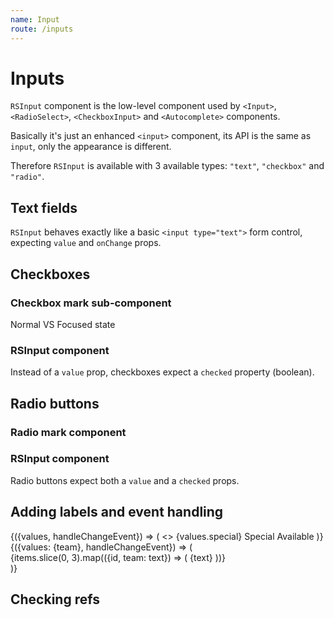 ```yaml
---
name: Input
route: /inputs
---
```





# Inputs

`RSInput` component is the low-level component used by `<Input>`, `<RadioSelect>`, `<CheckboxInput>` and `<Autocomplete>` components.

Basically it's just an enhanced `<input>` component, its API is the same as `input`, only the appearance is different.

Therefore `RSInput` is available with 3 available types: `"text"`, `"checkbox"` and `"radio"`.

## Text fields

`RSInput` behaves exactly like a basic `<input type="text">` form control, expecting `value` and `onChange` props.

<Playground>
  <Root>
    <RSInput type="text" value="Some text" onChange={console.log} />
    <span> </span>
    <RSInput type="text" value="Disabled field" disabled onChange={console.log} />
  </Root>
</Playground>

## Checkboxes

### Checkbox mark sub-component

Normal VS Focused state

<Playground>
  <Root>
    <CheckboxMark />
    <span> </span>
    <CheckboxMark checked />
    <span> </span>
    <CheckboxMark isFocused />
    <span> </span>
    <CheckboxMark isFocused checked />
    <span> </span>
  </Root>
</Playground>

### RSInput component

Instead of a `value` prop, checkboxes expect a `checked` property (boolean).

<Playground>
  <Root>
    <RSInput type="checkbox" onChange={console.log} />
    <span> </span>
    <RSInput type="checkbox" checked onChange={console.log} isFocused />
    <span> </span>
    <RSInput type="checkbox" disabled onChange={console.log} />
    <span> </span>
    <RSInput type="checkbox" disabled checked onChange={console.log} />
  </Root>
</Playground>

## Radio buttons

### Radio mark component

<Playground>
  <Root>
    <RadioMark />
    <span> </span>
    <RadioMark checked />
    <span> </span>
    <RadioMark isFocused />
    <span> </span>
    <RadioMark isFocused checked />
    <span> </span>
  </Root>
</Playground>

### RSInput component

Radio buttons expect both a `value` and a `checked` props.

<Playground>
  <Root>
    <div style={{display: 'flex', alignItems: 'center'}}>
      <RSInput type="radio" value={'1'} onChange={console.log} />
      <span> </span>
      <RSInput type="radio" value={'1'} checked onChange={console.log} />
      <span> </span>
      <RSInput type="radio" value={'1'} disabled onChange={console.log} />
      <span> </span>
      <RSInput type="radio" value={'1'} disabled checked onChange={console.log} />
    </div>
  </Root>
</Playground>

## Adding labels and event handling

<Playground>
  <Root>
    <FormContainer
      initialValues={{
        special: false,
        available: true
      }}
    >
      {({values, handleChangeEvent}) => (
        <>
          {values.special}
          <label htmlFor="special">
            <RSInput
              type="checkbox"
              id="special"
              name="special"
              checked={values.special}
              onChange={handleChangeEvent}
            />
            Special
          </label>
          <span> </span>
          <label htmlFor="available">
            <RSInput
              type="checkbox"
              id="available"
              name="available"
              checked={values.available}
              onChange={handleChangeEvent}
            />
            Available
          </label>
        </>
      )}
    </FormContainer>
  </Root>
</Playground>

<Playground>
  <Root>
    <FormContainer initialValues={{team: '2'}}>
      {({values: {team}, handleChangeEvent}) => (
        <div style={{display: 'flex', alignItems: 'center'}}>
          {items.slice(0, 3).map(({id, team: text}) => (
            <label key={id} htmlFor={id} style={{display: 'inline-flex', marginRight: '1rem'}}>
              <RSInput
                type="radio"
                name="team"
                value={id}
                id={id}
                checked={team === id}
                onChange={handleChangeEvent}
              />
              <span>{text}</span>
            </label>
          ))}
        </div>
      )}
    </FormContainer>
  </Root>
</Playground>

## Checking refs

<Playground>
  <Root>
    <CheckingRefs />
  </Root>
</Playground>
